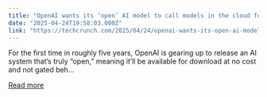 ```yaml
---
title: "OpenAI wants its ‘open’ AI model to call models in the cloud for help"
date: "2025-04-24T19:58:03.000Z"
link: "https://techcrunch.com/2025/04/24/openai-wants-its-open-ai-model-to-call-models-in-the-cloud-for-help/"
---
```


For the first time in roughly five years, OpenAI is gearing up to release an AI system that&#8217;s truly &#8220;open,&#8221; meaning it&#8217;ll be available for download at no cost and not gated beh...

[Read more](https://techcrunch.com/2025/04/24/openai-wants-its-open-ai-model-to-call-models-in-the-cloud-for-help/)
